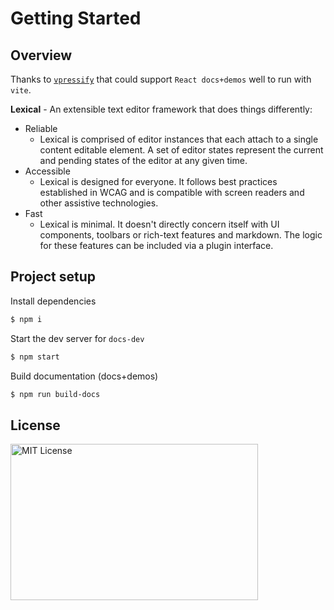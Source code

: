 # Getting Started

## Overview

Thanks to [`vpressify`](https://github.com/v-poc/vpressify) that could support `React docs+demos` well to run with `vite`.

**Lexical** - An extensible text editor framework that does things differently:

- Reliable
  - Lexical is comprised of editor instances that each attach to a single content editable element. A set of editor states represent the current and pending states of the editor at any given time.
- Accessible
  - Lexical is designed for everyone. It follows best practices established in WCAG and is compatible with screen readers and other assistive technologies.
- Fast
  - Lexical is minimal. It doesn't directly concern itself with UI components, toolbars or rich-text features and markdown. The logic for these features can be included via a plugin interface.

## Project setup

Install dependencies

```bash
$ npm i
```

Start the dev server for `docs-dev`

```bash
$ npm start
```

Build documentation (docs+demos)

```bash
$ npm run build-docs
```

## License

<img
  src="https://nikoni.top/images/niko-mit-react.png"
  alt="MIT License"
  width="396"
  height="250"
/>

